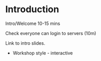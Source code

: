 # Introduction {#intro}


Intro/Welcome 10-15 mins

Check everyone can login to servers (10m)


Link to intro slides.

* Workshop style - interactive
